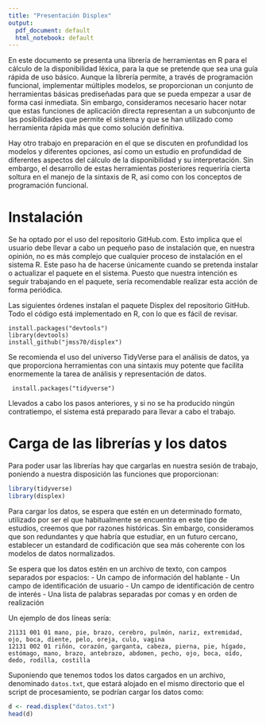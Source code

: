 ```yaml
---
title: "Presentación Displex"
output:
  pdf_document: default
  html_notebook: default
---
```


En este documento se presenta una librería de herramientas en R para el cálculo de la disponibilidad léxica, para la que se pretende que sea una guía rápida de uso básico. Aunque la librería permite, a través de programación funcional, implementar múltiples modelos, se proporcionan un conjunto de herramientas básicas prediseñadas para que se pueda empezar a usar de forma casi inmediata. Sin embargo, consideramos necesario hacer notar que estas funciones de aplicación directa representan a un subconjunto de las posibilidades que permite el sistema y que se han utilizado como herramienta rápida más que como solución definitiva.

Hay otro trabajo en preparación en el que se discuten en profundidad los modelos y diferentes opciones, así como un estudio en profundidad de diferentes aspectos del cálculo de la disponibilidad y su interpretación. Sin embargo, el desarrollo de estas herramientas posteriores requeriría cierta soltura en el manejo de la sintaxis de R, así como con los conceptos de programación funcional.


# Instalación

Se ha optado por el uso del repositorio GitHub.com. Esto implica que el usuario debe llevar a cabo un pequeño paso de instalación que, en nuestra opinión, no es más complejo que cualquier proceso de instalación en el sistema R. Este paso ha de hacerse únicamente cuando se pretenda instalar o actualizar el paquete en el sistema. Puesto que nuestra intención es seguir trabajando en el paquete, sería recomendable realizar esta acción de forma periódica.

Las siguientes órdenes instalan el paquete Displex del repositorio GitHub. Todo el código está implementado en R, con lo que es fácil de revisar.

    install.packages("devtools")
    library(devtools)
    install_github("jmss70/displex")


Se recomienda el uso del universo TidyVerse para el análisis de datos, ya que proporciona herramientas con una sintaxis muy potente que facilita enormemente la tarea de análisis y representación de datos.

     install.packages("tidyverse")


Llevados a cabo los pasos anteriores, y si no se ha producido ningún contratiempo, el sistema está preparado para llevar a cabo el trabajo.

# Carga de las librerías y los datos

Para poder usar las librerías hay que cargarlas en nuestra sesión de trabajo, poniendo a nuestra disposición las funciones que proporcionan:
```r
library(tidyverse)
library(displex)
```

Para cargar los datos, se espera que estén en un determinado formato, utilizado por ser el que habitualmente se encuentra en este tipo de estudios, creemos que por razones históricas. Sin embargo, consideramos que son redundantes y que habría que estudiar, en un futuro cercano, establecer un estandard de codificación que sea más coherente con los modelos de datos normalizados.

Se espera que los datos estén en un archivo de texto, con campos separados por espacios:
- Un campo de información del hablante
- Un campo de identificación de usuario
- Un campo de identificación de centro de interés
- Una lista de palabras separadas por comas y en orden de realización

Un ejemplo de dos líneas sería:

    21131 001 01 mano, pie, brazo, cerebro, pulmón, nariz, extremidad, ojo, boca, diente, pelo, oreja, culo, vagina 
    12131 002 01 riñón, corazón, garganta, cabeza, pierna, pie, hígado, estómago, mano, brazo, antebrazo, abdomen, pecho, ojo, boca, oído, dedo, rodilla, costilla 

Suponiendo que tenemos todos los datos cargados en un archivo, denominado `datos.txt`, que estará alojado en el mismo directorio que el script de procesamiento, se podrían cargar los datos como:

```r
d <- read.displex("datos.txt")
head(d)
```
